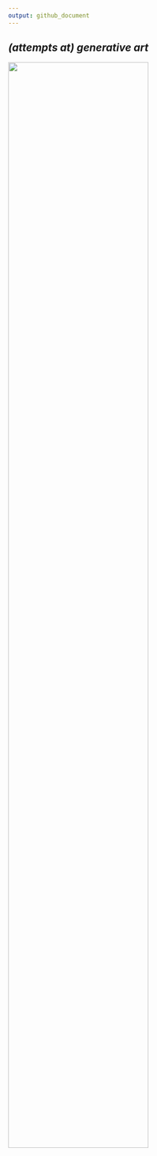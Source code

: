 ```yaml
---
output: github_document
---
```



## *(attempts at) generative art*

<img src="drafts/prompt2_piece1.png" style="width:75%">

